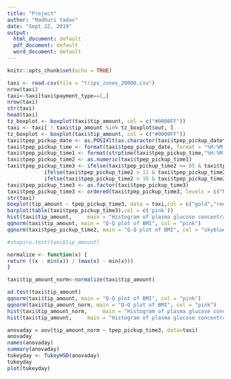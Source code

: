 ```yaml
---
title: "Project"
author: "Madhuri Yadav"
date: "Sept 22, 2019"
output:
  html_document: default
  pdf_document: default
  word_document: default
---
```


```r
knitr::opts_chunk$set(echo = TRUE)
```

```r
taxi <- read.csv(file = "trips_zones_20000.csv")
nrow(taxi)
taxi<-taxi[taxi$payment_type==1,]
nrow(taxi)
str(taxi)
head(taxi)
tz_boxplot <- boxplot(taxi$tip_amount, col = c("#0000FF"))
taxi <- taxi[ ! taxi$tip_amount %in% tz_boxplot$out, ]
tz_boxplot <- boxplot(taxi$tip_amount, col = c("#0000FF"))
taxi$tpep_pickup_date <- as.POSIXlt(as.character(taxi$tpep_pickup_datetime), format="%Y-%m-%d %H:%M:%S")
taxi$tpep_pickup_time <- format(taxi$tpep_pickup_date, format = "%H:%M:%S")
taxi$tpep_pickup_time1 <- format(strptime(taxi$tpep_pickup_time,"%H:%M:%S"),'%H')
taxi$tpep_pickup_time2 <- as.numeric(taxi$tpep_pickup_time1)
taxi$tpep_pickup_time3 <- ifelse(taxi$tpep_pickup_time2 >= 05 & taxi$tpep_pickup_time2 <= 11, "Morning",
            ifelse(taxi$tpep_pickup_time2 > 11 & taxi$tpep_pickup_time2 <= 16, "Afternoon",
            ifelse(taxi$tpep_pickup_time2 > 16 & taxi$tpep_pickup_time2 <= 21, "Evening", "Night")))
taxi$tpep_pickup_time3 <- as.factor(taxi$tpep_pickup_time3)
taxi$tpep_pickup_time3 <- ordered(taxi$tpep_pickup_time3, levels = c("Morning", "Afternoon", "Evening", "Night"))
str(taxi)
boxplot(tip_amount ~ tpep_pickup_time3, data = taxi,col = c("gold","red","orange","dark green"), main = "Tip distribution over time", xlab = "Dat time", ylab = "Tip" )
barplot(table(taxi$tpep_pickup_time3),col = c('pink'))
hist(taxi$tip_amount,     main = "Histogram of plasma glucose concentration",    col = c('skyblue'), breaks = seq(0,7,1))
qqnorm(taxi$tip_amount, main = "Q-Q plot of BMI", col = "pink")
qqnorm(taxi$tpep_pickup_time2, main = "Q-Q plot of BMI", col = "skyblue")

#shapiro.test(taxi$tip_amount)

normalize <- function(x) {
return ((x - min(x)) / (max(x) - min(x)))
}

taxi$tip_amount_norm<-normalize(taxi$tip_amount)

ad.test(taxi$tip_amount)
qqnorm(taxi$tip_amount, main = "Q-Q plot of BMI", col = "pink")
qqnorm(taxi$tip_amount_norm, main = "Q-Q plot of BMI", col = "pink")
hist(taxi$tip_amount_norm,     main = "Histogram of plasma glucose concentration",    col = c('skyblue'), breaks = seq(0,1,.1))
hist(taxi$tip_amount,     main = "Histogram of plasma glucose concentration",    col = c('skyblue'), breaks = seq(0,7,1))

anovaday = aov(tip_amount_norm ~ tpep_pickup_time3, data=taxi)
anovaday
names(anovaday)
summary(anovaday)
tukeyday <- TukeyHSD(anovaday)
tukeyday
plot(tukeyday)
```

